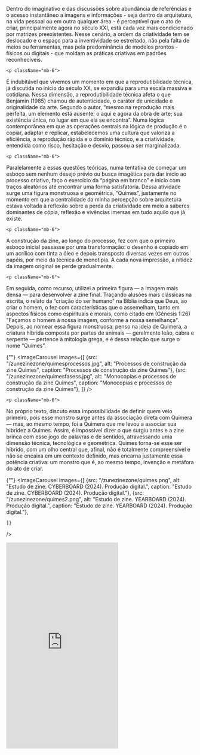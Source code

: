 
<div className="space-y-8">
  <div className="prose prose-lg max-w-none">
    <p className="mb-6">
Dentro do imaginativo e das discussões sobre abundância de referências e o acesso instantâneo a imagens e informações - seja dentro da arquitetura, na vida pessoal ou em outra qualquer área - é perceptível que o ato de criar, principalmente agora no século XXI, está cada vez mais condicionado por matrizes preexistentes. Nesse cenário, a ordem da criatividade tem se deslocado e o espaço para a inventividade se estreitado, não pela falta de meios ou ferramentas, mas pela predominância de modelos prontos - físicos ou digitais - que moldam as práticas criativas em padrões reconhecíveis.
</p>

    <p className="mb-6">
É indubitável que vivemos um momento em que a reprodutibilidade técnica, já discutida no início do século XX, se expandiu para uma escala massiva e cotidiana. Nessa dimensão, a reprodutibilidade técnica afeta o que Benjamin (1985) chamou de autenticidade, o caráter de unicidade e originalidade da arte. Segundo o autor, “mesmo na reprodução mais perfeita, um elemento está ausente: o aqui e agora da obra de arte; sua existência única, no lugar em que ela se encontra”. Numa lógica contemporânea em que as operações centrais na lógica de produção é o copiar, adaptar e replicar, estabelecemos uma cultura que valoriza a eficiência, a reprodução rápida e o domínio técnico, e a criatividade, entendida como risco, hesitação e desvio, passou a ser marginalizada.
</p>

    <p className="mb-6">
Paralelamente a essas questões teóricas, numa tentativa de começar um esboço sem nenhum desejo prévio ou busca imagética para dar início ao processo criativo, faço o exercício da “página em branco” e inicio com traços aleatórios até encontrar uma forma satisfatória. Dessa atividade surge uma figura monstruosa e geométrica, “Quimes”, justamente no momento em que a centralidade da minha percepção sobre arquitetura estava voltada à reflexão sobre a perda da criatividade em meio a saberes dominantes de cópia, reflexão e vivências imersas em tudo aquilo que já existe. 
</p>

    <p className="mb-6">
A construção da zine, ao longo do processo, fez com que o primeiro esboço inicial passasse por uma transformação: o desenho é copiado em um acrílico com tinta a óleo e depois transposto diversas vezes em outros papéis, por meio da técnica de monotipia. A cada nova impressão, a nitidez da imagem original se perde gradualmente.
</p>

    <p className="mb-6">
Em seguida, como recurso, utilizei a primeira figura — a imagem mais densa — para desenvolver a zine final. Traçando alusões mais clássicas na escrita, o relato da “criação do ser humano” na Bíblia indica que Deus, ao criar o homem, o fez com características que o assemelham, tanto em aspectos físicos como espirituais e morais, como citado em  (Gênesis 1:26) "Façamos o homem à nossa imagem, conforme a nossa semelhança". Depois, ao nomear essa figura monstruosa: penso na ideia de Quimera, a criatura híbrida composta por partes de animais — geralmente leão, cabra e serpente — pertence à mitologia grega, e é dessa relação que surge o nome “Quimes”.
</p>
  </div>


 {""}
  <ImageCarousel
    images={[
        {src: "/zunezinezone/quimesprocessos.jpg", alt: "Processos de construção da zine Quimes", caption: "Processos de construção da zine Quimes"},
        {src: "/zunezinezone/quimesfasess.jpg", alt: "Monocopias e processos de construção da zine Quimes", caption: "Monocopias e processos de construção da zine Quimes"},
    ]}
  />


</div>


<div className="space-y-8">
  <div className="prose prose-lg max-w-none">

    <p className="mb-6">
No próprio texto, discuto essa impossibilidade de definir quem veio primeiro, pois esse monstro surge antes da associação direta com Quimera — mas, ao mesmo tempo, foi a Quimera que me levou a associar sua hibridez a Quimes. Assim, é impossível dizer o que surgiu antes e a zine brinca com esse jogo de palavras e de sentidos, atravessando uma dimensão técnica, tecnológica e geométrica. Quimes torna-se esse ser híbrido, com um olho central que, afinal, não é totalmente compreensível e não se encaixa em um contexto definido, mas encarna justamente essa potência criativa: um monstro que é, ao mesmo tempo, invenção e metáfora do ato de criar.
</p>  </div>

 {""}
  <ImageCarousel
    images={[
        {src: "/zunezinezone/quimes.png", alt: "Estudo de zine. CYBERBOARD (2024). Produção digital.", caption: "Estudo de zine. CYBERBOARD (2024). Produção digital."},
        {src: "/zunezinezone/quimes2.png", alt: "Estudo de zine. YEARBOARD (2024). Produção digital.", caption: "Estudo de zine. YEARBOARD (2024). Produção digital."},

    ]}
  />

  <iframe className="w-full" height="550" src="https://www.youtube.com/embed/mj2wgMOnh8U?si=ne72FhcFhipinqrS" title="YouTube video player" frameborder="0" allow="accelerometer; autoplay; clipboard-write; encrypted-media; gyroscope; picture-in-picture; web-share" referrerpolicy="strict-origin-when-cross-origin" allowfullscreen></iframe>

</div>
